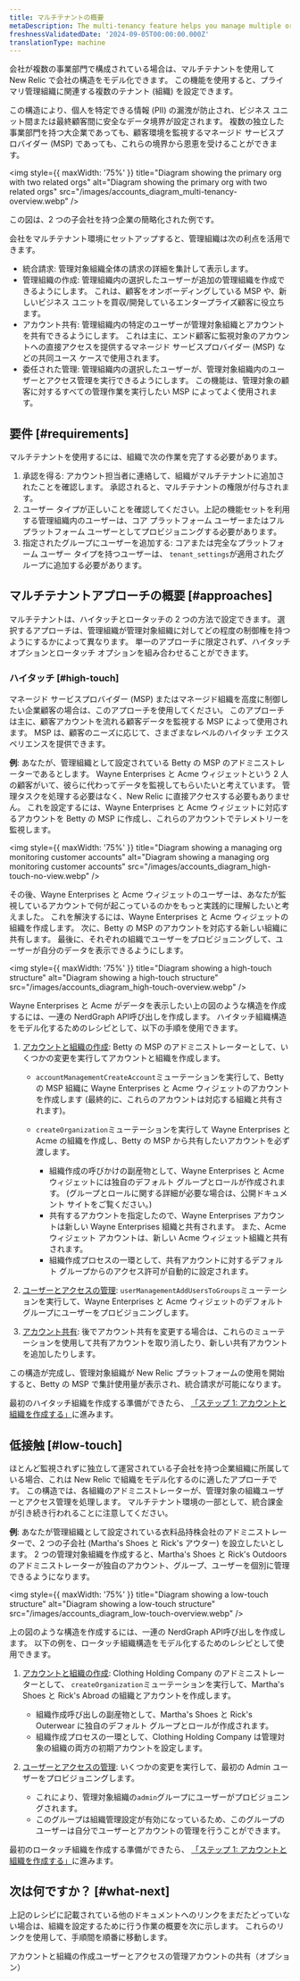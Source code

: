 ```yaml
---
title: マルチテナントの概要
metaDescription: The multi-tenancy feature helps you manage multiple organizations and accounts
freshnessValidatedDate: '2024-09-05T00:00:00.000Z'
translationType: machine
---
```


会社が複数の事業部門で構成されている場合は、マルチテナントを使用して New Relic で会社の構造をモデル化できます。 この機能を使用すると、プライマリ管理組織に関連する複数のテナント (組織) を設定できます。

この構造により、個人を特定できる情報 (PII) の漏洩が防止され、ビジネス ユニット間または最終顧客間に安全なデータ境界が設定されます。 複数の独立した事業部門を持つ大企業であっても、顧客環境を監視するマネージド サービスプロバイダー (MSP) であっても、これらの境界から恩恵を受けることができます。

<img style={{ maxWidth: '75%' }} title="Diagram showing the primary org with two related orgs" alt="Diagram showing the primary org with two related orgs" src="/images/accounts_diagram_multi-tenancy-overview.webp" />

<figcaption>
  この図は、2 つの子会社を持つ企業の簡略化された例です。
</figcaption>

会社をマルチテナント環境にセットアップすると、管理組織は次の利点を活用できます。

* 統合請求: 管理対象組織全体の請求の詳細を集計して表示します。
* 管理組織の作成: 管理組織内の選択したユーザーが追加の管理組織を作成できるようにします。 これは、顧客をオンボーディングしている MSP や、新しいビジネス ユニットを買収/開発しているエンタープライズ顧客に役立ちます。
* アカウント共有: 管理組織内の特定のユーザーが管理対象組織とアカウントを共有できるようにします。 これは主に、エンド顧客に監視対象のアカウントへの直接アクセスを提供するマネージド サービスプロバイダー (MSP) などの共同ユース ケースで使用されます。
* 委任された管理: 管理組織内の選択したユーザーが、管理対象組織内のユーザーとアクセス管理を実行できるようにします。 この機能は、管理対象の顧客に対するすべての管理作業を実行したい MSP によってよく使用されます。

## 要件 [#requirements]

マルチテナントを使用するには、組織で次の作業を完了する必要があります。

1. 承認を得る: アカウント担当者に連絡して、組織がマルチテナントに追加されたことを確認します。 承認されると、マルチテナントの権限が付与されます。
2. ユーザー タイプが正しいことを確認してください。上記の機能セットを利用する管理組織内のユーザーは、コア プラットフォーム ユーザーまたはフル プラットフォーム ユーザーとしてプロビジョニングする必要があります。
3. 指定されたグループにユーザーを追加する: コアまたは完全なプラットフォーム ユーザー タイプを持つユーザーは、 `tenant_settings`が適用されたグループに追加する必要があります。

## マルチテナントアプローチの概要 [#approaches]

マルチテナントは、ハイタッチとロータッチの 2 つの方法で設定できます。 選択するアプローチは、管理組織が管理対象組織に対してどの程度の制御権を持つようにするかによって異なります。 単一のアプローチに限定されず、ハイタッチ オプションとロータッチ オプションを組み合わせることができます。

### ハイタッチ [#high-touch]

マネージド サービスプロバイダー (MSP) またはマネージド組織を高度に制御したい企業顧客の場合は、このアプローチを使用してください。 このアプローチは主に、顧客アカウントを流れる顧客データを監視する MSP によって使用されます。 MSP は、顧客のニーズに応じて、さまざまなレベルのハイタッチ エクスペリエンスを提供できます。

**例**: あなたが、管理組織として設定されている Betty の MSP のアドミニストレーターであるとします。 Wayne Enterprises と Acme ウィジェットという 2 人の顧客がいて、彼らに代わってデータを監視してもらいたいと考えています。 管理タスクを処理する必要はなく、New Relic に直接アクセスする必要もありません。 これを設定するには、Wayne Enterprises と Acme ウィジェットに対応するアカウントを Betty の MSP に作成し、これらのアカウントでテレメトリーを監視します。

<img style={{ maxWidth: '75%' }} title="Diagram showing a managing org monitoring customer accounts" alt="Diagram showing a managing org monitoring customer accounts" src="/images/accounts_diagram_high-touch-no-view.webp" />

その後、Wayne Enterprises と Acme ウィジェットのユーザーは、あなたが監視しているアカウントで何が起こっているのかをもっと実践的に理解したいと考えました。 これを解決するには、Wayne Enterprises と Acme ウィジェットの組織を作成します。 次に、Betty の MSP のアカウントを対応する新しい組織に共有します。 最後に、それぞれの組織でユーザーをプロビジョニングして、ユーザーが自分のデータを表示できるようにします。

<img style={{ maxWidth: '75%' }} title="Diagram showing a high-touch structure" alt="Diagram showing a high-touch structure" src="/images/accounts_diagram_high-touch-overview.webp" />

Wayne Enterprises と Acme がデータを表示したい上の図のような構造を作成するには、一連の NerdGraph API呼び出しを作成します。 ハイタッチ組織構造をモデル化するためのレシピとして、以下の手順を使用できます。

1. [アカウントと組織の作成](/docs/accounts/accounts-billing/account-structure/multi-tenancy/org-creation): Betty の MSP のアドミニストレーターとして、いくつかの変更を実行してアカウントと組織を作成します。

   * `accountManagementCreateAccount`ミューテーションを実行して、Betty の MSP 組織に Wayne Enterprises と Acme ウィジェットのアカウントを作成します (最終的に、これらのアカウントは対応する組織と共有されます)。

   * `createOrganization`ミューテーションを実行して Wayne Enterprises と Acme の組織を作成し、Betty の MSP から共有したいアカウントを必ず渡します。

     * 組織作成の呼びかけの副産物として、Wayne Enterprises と Acme ウィジェットには独自のデフォルト グループとロールが作成されます。 (グループとロールに関する詳細が必要な場合は、公開ドキュメント サイトをご覧ください。)
     * 共有するアカウントを指定したので、Wayne Enterprises アカウントは新しい Wayne Enterprises 組織と共有されます。 また、Acme ウィジェット アカウントは、新しい Acme ウィジェット組織と共有されます。
     * 組織作成プロセスの一環として、共有アカウントに対するデフォルト グループからのアクセス許可が自動的に設定されます。

2. [ユーザーとアクセスの管理](/docs/accounts/accounts-billing/account-structure/multi-tenancy/delegated-administration): `userManagementAddUsersToGroups`ミューテーションを実行して、Wayne Enterprises と Acme ウィジェットのデフォルト グループにユーザーをプロビジョニングします。

3. [アカウント共有](/docs/accounts/accounts-billing/account-structure/multi-tenancy/share-accounts): 後でアカウント共有を変更する場合は、これらのミューテーションを使用して共有アカウントを取り消したり、新しい共有アカウントを追加したりします。

<Callout variant="tip">
  この構造が完成し、管理対象組織が New Relic プラットフォームの使用を開始すると、Betty の MSP で集計使用量が表示され、統合請求が可能になります。
</Callout>

最初のハイタッチ組織を作成する準備ができたら、 [「ステップ 1: アカウントと組織を作成する」](/docs/accounts/accounts-billing/account-structure/multi-tenancy/org-creation)に進みます。

## 低接触 [#low-touch]

ほとんど監視されずに独立して運営されている子会社を持つ企業組織に所属している場合、これは New Relic で組織をモデル化するのに適したアプローチです。 この構造では、各組織のアドミニストレーターが、管理対象の組織ユーザーとアクセス管理を処理します。 マルチテナント環境の一部として、統合課金が引き続き行われることに注意してください。

**例**: あなたが管理組織として設定されている衣料品持株会社のアドミニストレーターで、2 つの子会社 (Martha&apos;s Shoes と Rick&apos;s アウター) を設立したいとします。 2 つの管理対象組織を作成すると、Martha&apos;s Shoes と Rick&apos;s Outdoors のアドミニストレーターが独自のアカウント、グループ、ユーザーを個別に管理できるようになります。

<img style={{ maxWidth: '75%' }} title="Diagram showing a low-touch structure" alt="Diagram showing a low-touch structure" src="/images/accounts_diagram_low-touch-overview.webp" />

上の図のような構造を作成するには、一連の NerdGraph API呼び出しを作成します。 以下の例を、ロータッチ組織構造をモデル化するためのレシピとして使用できます。

1. [アカウントと組織の作成](/docs/accounts/accounts-billing/account-structure/multi-tenancy/org-creation): Clothing Holding Company のアドミニストレーターとして、 `createOrganization`ミューテーションを実行して、Martha&apos;s Shoes と Rick&apos;s Abroad の組織とアカウントを作成します。

   * 組織作成呼び出しの副産物として、Martha&apos;s Shoes と Rick&apos;s Outerwear に独自のデフォルト グループとロールが作成されます。
   * 組織作成プロセスの一環として、Clothing Holding Company は管理対象の組織の両方の初期アカウントを設定します。

2. [ユーザーとアクセスの管理](/docs/accounts/accounts-billing/account-structure/multi-tenancy/delegated-administration): いくつかの変更を実行して、最初の Admin ユーザーをプロビジョニングします。

   * これにより、管理対象組織の`admin`グループにユーザーがプロビジョニングされます。
   * このグループは組織管理設定が有効になっているため、このグループのユーザーは自分でユーザーとアカウントの管理を行うことができます。

最初のロータッチ組織を作成する準備ができたら、 [「ステップ 1: アカウントと組織を作成する」](/docs/accounts/accounts-billing/account-structure/multi-tenancy/org-creation)に進みます。

## 次は何ですか？ [#what-next]

上記のレシピに記載されている他のドキュメントへのリンクをまだたどっていない場合は、組織を設定するために行う作業の概要を次に示します。 これらのリンクを使用して、手順間を順番に移動します。

<DocTiles>
  <DocTile title="Step 1" path="/docs/accounts/accounts-billing/account-structure/multi-tenancy/org-creation">アカウントと組織の作成</DocTile><DocTile title="Step 2" path="/docs/accounts/accounts-billing/account-structure/multi-tenancy/delegated-administration">ユーザーとアクセスの管理</DocTile><DocTile title="Step 3" path="/docs/accounts/accounts-billing/account-structure/multi-tenancy/share-accounts">アカウントの共有（オプション）</DocTile>
</DocTiles>